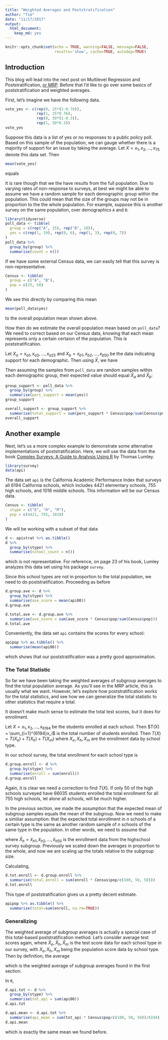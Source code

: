 ```yaml
---
title: "Weighted Averages and Poststratification"
author: "Tim"
date: "11/17/2017"
output: 
  html_document:
    keep_md: yes
---
```


```r
knitr::opts_chunk$set(echo = TRUE, warning=FALSE, message=FALSE, 
                      results='show', cache=TRUE, autodep=TRUE)
```


## Introduction

This blog will lead into the next post on Multilevel Regression and Poststratification, [or MRP](http://andrewgelman.com/2013/10/09/mister-p-whats-its-secret-sauce/). Before that I'd like to go over some basics of poststratification and weighted averages. 

First, let's imagine we have the following data. 

```r
vote_yes <- c(rep(0, 25*(1-0.76)), 
              rep(1, 25*0.76),
              rep(0, 50*(1-0.3)),
              rep(1, 50*0.3))
vote_yes
```

Suppose this data is a list of yes or no responses to a public policy poll. Based on this sample of the population, we can gauge whether there is a majority of support for an issue by taking the average. Let $X = x_1, x_2, \dots, x_{75}$ denote this data set. Then

```r
mean(vote_yes)
```

equals 

\begin{align}
\bar{X} &= \frac{1}{75}\sum_{i=1}^{75}x_i
\end{align}

It is rare though that we the have results from the full population. Due to varying rates of non-response to surveys, at best we might be able to assume we have a random sample for each demographic group within the population. This could mean that the size of the groups may not be in proportion to the the whole population. For example, suppose this is another survey on the same population, over demographics `A` and `B`:

```r
library(tidyverse)
poll_data <- tibble(
  group = c(rep("A", 25), rep("B", 10)),
  yes = c(rep(1, 19), rep(0, 6), rep(1, 3), rep(0, 7))
)
poll_data %>%
  group_by(group) %>%
  summarise(count = n())
```

If we have some external Census data, we can easily tell that this survey is non-representative. 

```r
Census <- tibble(
  group = c("A", "B"),
  pop = c(25, 50)
)
```

We see this directly by comparing this mean

```r
mean(poll_data$yes)
```

to the overall population mean shown above. 

How then do we estimate the overall population mean based on `poll_data`? We need to correct based on our Census data, knowing that each mean represents only a certain certaion of the population. This is poststratification. 

Let $X_a = x_{a1}, x_{a2}, \dots, x_{a25}$ and $X_b = x_{b1}, x_{b2}, \dots, x_{b50}$ be the data indicating support for each demographic. Then using $\bar{X}$, we have

\begin{align*}
\bar{X} &= \frac{1}{75}\sum_{i=1}^{75}x_i \\
&= \frac{1}{75}\left( \sum_{i=1}^{25}x_{ai} + \sum_{i=1}^{75}x_{bi} \right) \\
&= \frac{1}{75}\left(\frac{25}{25} \sum_{i=1}^{25}x_{ai} + \frac{50}{50}\sum_{i=1}^{75}x_{bi} \right) \\
&= \frac{1}{75} \left( 25 \bar{X}_a + 50 \bar{X}_b \right) \\
&= \frac{25}{75}\bar{X}_a + \frac{50}{75} \bar{X}_b
\end{align*}

Then assuming the samples from `poll_data` are random samples within each demographic group, their expected value should equal $\bar{X}_a$ and $\bar{X}_b$:

```r
group_support <- poll_data %>%
  group_by(group) %>%
  summarise(perc_support = mean(yes))
group_support
```
```r
overall_support <- group_support %>%
  summarise(total_support = sum(perc_support * Census$pop/sum(Census$pop)))
overall_support
```


## Another example

Next, let's us a more complex example to demonstrate some alternative implementations of poststratification. Here, we will use the data from the book [Complex Surveys: A Guide to Analysis Using R](http://r-survey.r-forge.r-project.org/svybook/) by Thomas Lumley. 

```r
library(survey)
data(api)
```

The data set `api` is the California Academic Performance Index that surveys all 6194 California schools, which includes 4421 elementary schools, 755 high schools, and 1018 middle schools. This information will be our Census data.

```r
Census <- tibble(
  stype = c("E", "H", "M"),
  pop = c(4421, 755, 1018)
)
```

We will be working with a subset of that data

```r
d <- apistrat %>% as.tibble()
d %>% 
  group_by(stype) %>% 
  summarise(school_count = n())
```

which is not representative. For reference, on page 23 of his book, Lumley analyzes this data set using his package `survey`.


Since this school types are not in proportion to the total population, we need to do poststratification. Proceeding as before

```r
d.group.ave <- d %>% 
  group_by(stype) %>%
  summarise(ave_score = mean(api00))
d.group.ave
```
```r
d.total.ave <- d.group.ave %>%
  summarise(ave_score = sum(ave_score * Census$pop/sum(Census$pop)))
d.total.ave
```

Conveniently, the data set `api` contains the scores for every school:

```r
apipop %>% as.tibble() %>%
  summarise(mean(api00))
```

which shows that our poststratification was a pretty good approximation. 

### The Total Statistic

So far we have been taking the weighted averages of subgroup averages to find the total population average. As you'll see in the MRP article, this is usually what we want. However, let's explore how poststratification works for the total statistics, and see how we can generalize the total statistic to other statistics that require a total.  

It doesn't make much sense to estimate the total test scores, but it does for enrollment. 

Let $X = x_1, x_2, \dots, x_{6194}$ be the students enrolled at each school. Then $T(X) = \sum_{i=1}^{6194}x_i$ is the total number of students enrolled. Then $T(X) = T(X_e) + T(X_h) + T(X_m)$ where $X_e, X_h, X_m$ are the enrollment data by school type. 

In our school survey, the total enrollment for each school type is

```r
d.group.enroll <- d %>% 
  group_by(stype) %>%
  summarise(enroll = sum(enroll))
d.group.enroll
```

Again, it is clear we need a correction to find $T(X)$. If only 50 of the high schools surveyed have 66035 students enrolled the total enrollment for all 755 high schools, let alone all schools, will be much higher. 

In the previous section, we made the assumption that the expected mean of subgroup samples equals the mean of the subgroup. Now we need to make a similiar assumption: that the expected total enrollment in $n$ schools of a certain type is the same as another random sample of $n$ schools of the same type in the population. In other words, we need to assume that

\begin{align}
T(X_h) &= \sum_{i=1}^{755}x_{hi} \\
&= \sum_{i=1}^{50}x_{hi} + \sum_{i=51}^{100}x_{hi} + \cdots + \sum_{i=701}^{750}x_{hi} + \sum_{i=751}^{755}x_{hi}   \\
&\approx \frac{755}{50}\sum_{i = 1}^{50} \hat{x}_{hi}
\end{align}

where $\hat{X}_h = \hat{x}_{h1}, \hat{x}_{h2}, \dots, \hat{x}_{h50}$ is the enrollment data from the highschool survey subgroup. Previously we scaled down the averages in proportion to the whole, and now we are scaling up the totals relative to the subgroup size. 

Calculating,

```r
d.tot.enroll <- d.group.enroll %>%
  summarise(total_enroll = sum(enroll * Census$pop/c(100, 50, 50)))
d.tot.enroll
```

This type of poststratification gives us a pretty decent estimate.

```r
apipop %>% as.tibble() %>%
  summarise(total=sum(enroll, na.rm=TRUE))
```

### Generalizing

The weighted average of subgroup averages is actually a special case of this total-based poststratification method. Let's consider average test scores again, where $\hat{X}_e, \hat{X}_h, \hat{X}_m$ is the test score data for each school type in our survey, with $X_e, X_h, X_m$ being the population score data by school type. Then by definition, the average

\begin{align}
\bar{X} &= \frac{1}{6194}\left( T(X_e) + T(X_h) + T(X_m) \right) \\
&\approx \frac{1}{6194}\left(\frac{4421}{100} T(\bar{X}_e) + \frac{755}{50} T(\bar{X}_h) + \frac{1018}{50} T(\bar{X}_m)        \right) \\
&= \frac{4421}{6194} \frac{T(\bar{X}_e)}{100} + \frac{755}{6194} \frac{T(\bar{X}_h)}{50} + \frac{1018}{6194} \frac{T(\bar{X}_m)}{50}      \\
&\approx \frac{4421}{6194} \bar{X}_e + \frac{755}{6194} \bar{X}_h + \frac{1018}{6194} \bar{X}_m
\end{align}

which is the weighted average of subgroup averages found in the first section. 

In `R`,

```r
d.api.tot <- d %>%
  group_by(stype) %>%
  summarise(tot_api = sum(api00))
d.api.tot
```
```r
d.api.mean <- d.api.tot %>%
  summarise(api_mean = sum(tot_api * Census$pop/c(100, 50, 50))/6194)
d.api.mean
```

which is exactly the same mean we found before. 





